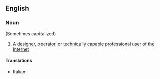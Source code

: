 ==English==

===Noun===
{{wikipedia}}
{{en-noun}} (Sometimes capitalized)

# A [[designer]], [[operator]], or [[technically]] [[capable]] [[professional]] [[user]] of the [[Internet]]

====Translations====
{{trans-top|internaut}}
* Italian: {{t-|it|internauta|m|f}}
{{trans-mid}}

{{trans-bottom}}